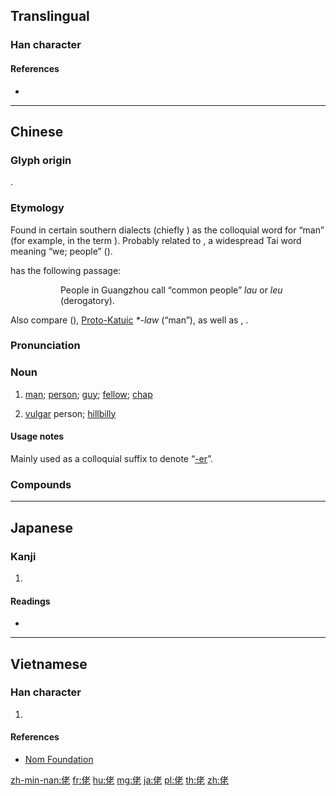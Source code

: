 ==Translingual==
{{stroke order|[[File:佬-order.gif|160px]]}}

===Han character===
{{Han char|rn=9|rad=人|as=06|sn=8|four=24211|canj=OJKP|ids=⿰亻老}}

====References====
* {{Han ref|kx=0100.090|dkj=00548|dj=0212.050|hdz=10144.020|uh=4F6C|ud=20332|bh=A8D0|bd=43216}}

----

==Chinese==
{{zh-forms}}

===Glyph origin===
{{Han etym}}
{{Han compound|人|alt1=亻|老|ls=psc|c1=s|c2=p}}.

===Etymology===
Found in certain southern dialects (chiefly {{der|cmn|yue|-}}) as the colloquial word for “man” (for example, in the term {{m|zh|福佬}}). Probably related to {{cog|za|raeuz|raeuz ~ laeuz|we; also a demonym: {{w|Rau peoples}}}}, a widespread Tai word meaning “we; people” ({{cog|tai-pro|*rawᴬ}}).

''{{w|zh:廣東新語|Guangdong Xinyu}}'' {{defdate|1678}} has the following passage:
: {{lang|zh|廣州謂平人曰'''佬'''，亦曰[[獠]]，賤稱也。}}
:: People in Guangzhou call “common people” ''lau'' or ''leu'' (derogatory).

Also compare {{cog|hmn-pro|*ʔljuwᴮ||male}} ({{cog|mww|lau||male}}), [[w:Katuic languages|Proto-Katuic]] ''*-law'' (“man”), as well as {{cog|lo|ລາວ||Lao < people}}, {{cog|th|ลาว}}.

===Pronunciation===
{{zh-pron
|m=lǎo,er=y
|c=lou2,lou5,liu4
|c_note=lou2 - usual pronunciation; lou5, liu4 - only used in {{zh-l|*仡佬}}
|w=3lau
|cat=a,n
}}

===Noun===
{{zh-noun}}

# {{lb|zh|chiefly|Cantonese|dialectal|_|Wu}} [[man]]; [[person]]; [[guy]]; [[fellow]]; [[chap]]
# {{lb|zh|chiefly|Cantonese}} [[vulgar]] person; [[hillbilly]]
#: {{zh-x|鄉巴佬|hick; villager}}

====Usage notes====
Mainly used as a colloquial suffix to denote “[[-er]]”.

===Compounds===
{{zh-der|仫佬|細佬|福佬|大佬|細佬哥|生意佬|大隻佬|闊佬|高佬|巴士佬|和事佬|鹹濕佬|基佬|鄉下佬|呼佬|麻甩佬|鬼佬|飛髮佬|變態佬|差佬|泥水佬|傻佬|癲佬|醉酒佬|賊佬|肥佬|拐子佬|收買佬|英國佬|財主佬|放數佬|垃圾佬|鬥木佬|番鬼佬|油漆佬|三行佬|花旗佬|江湖佬|江湖大佬|鬼佬涼茶|鬼佬話|鬼佬齋|美國佬|拖頭佬|豬肉佬|哈佬|啞佬|白痴佬|北佬|北方佬|報紙佬|打鐵佬|大粒佬|單身寡佬|番鬼佬涼茶|四眼佬|肥婆肥佬|風水佬|虧佬|寡佬|機器佬|金魚佬|教書佬|耕田佬|㗎佬|痴線佬|柯佬|戲子佬|口水佬|勾佬|睇相佬|賣魚佬|收數佬|鄉巴佬|擺闊佬|廚房佬|德國佬|法國佬|癡線佬|白癡佬|黐線佬|爛佬|懵佬|戇居佬|打魚佬|有錢佬|八卦佬|讕闊佬|大奅佬|啞佬斷奶|啞佬相見，默默無言|算命佬|喃巫佬|南無佬|通渠佬|走佬|衰佬|風水佬呃你十年八年|番鬼佬月餅|賣魚佬洗身|仡佬族}}

----

==Japanese==

===Kanji===
{{ja-kanji|grade=|rs=人06}}

# {{defn|lang=ja|sort=人06}}

====Readings====
* {{ja-readings|on=[[りょう]] (ryō), [[ろ]] (ro), [[ろう]] (rō)|kun=[[おおきい]] (ōkii)}}

----

==Vietnamese==

===Han character===
{{vi-hantu|[[lão]]|rs=人06}}

# {{defn|lang=vi|sort=人06}}

====References====
* [http://nomfoundation.org/common/nom_details.php?codepoint=4f6c Nom Foundation]

[[zh-min-nan:佬]]
[[fr:佬]]
[[hu:佬]]
[[mg:佬]]
[[ja:佬]]
[[pl:佬]]
[[th:佬]]
[[zh:佬]]